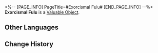 <%-- [PAGE_INFO]
PageTitle=#Exorcismal Fulu#
[END_PAGE_INFO] --%>
{{Item Infobox
|id          = 121001
|image       = Item Exorcismal Fulu.png{{subst:void|<!--$UPLOAD:<<SpriteOutput/ItemFigures/121001.png>-<Item Exorcismal Fulu.png>-<Item Icons>>-->}}
|type        = Valuable Object
|invCategory = Valuables
|rarity      = 4
|effect      = 
|description = The special talisman used by the Ten-Lords Commission to suppress heliobi. It can be used to superimpose the Light Cone "Hey, Over Here."
|source1     = [[Obtained via leveling your popularity level in "Ghostly Grove"]]
}}
{{Description|''"Decree of Nine Chapters, myriad spirits concealed."''}}
'''Exorcismal Fulu''' is a [[Valuable Object]].

==Other Languages==
{{Other Languages
|en   = Exorcismal Fulu
|zhs  = 降灵符箓
|zht  = 降靈符籙
|ja   = 降霊符
|ko   = 강령 부적
|es   = Talismán del exorcismo
|fr   = Talisman d'exorcisme
|ru   = Талисман экзорцизма
|th   = Exorcismal Fulu
|vi   = Bùa Hàng Yêu
|de   = Austreibungstalisman
|id   = Exorcismal Fulu
|pt   = Talismã de Exorcismo
}}

==Change History==
{{Change History|1.5}}